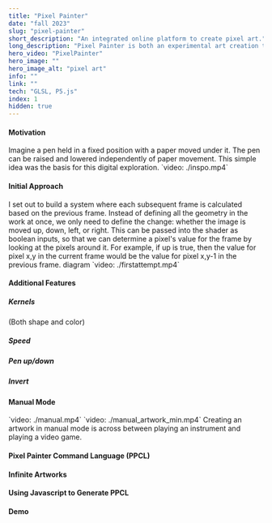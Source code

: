 ```yaml
---
title: "Pixel Painter"
date: "fall 2023"
slug: "pixel-painter"
short_description: "An integrated online platform to create pixel art."
long_description: "Pixel Painter is both an experimental art creation tool and a series of animated pixel artworks. A kernel fixed at the center of the screen paints on a blank canvas while the canvas moves beneath it. This platform leverages a GLSL shader, so that each frame is defined in terms of the previous frame and a series of boolean inputs."
hero_video: "PixelPainter"
hero_image: ""
hero_image_alt: "pixel art"
info: ""
link: ""
tech: "GLSL, P5.js"
index: 1
hidden: true
---
```


#### Motivation
<FlexContainer>
    <ThirdWidth>
       Imagine a pen held in a fixed position with a paper moved under it. The pen can be raised and lowered independently of paper movement. This simple idea was the basis for this digital exploration.
    </ThirdWidth>
    <ThirdWidth>
        `video: ./inspo.mp4`
    </ThirdWidth>
</FlexContainer>

#### Initial Approach
<FlexContainer>
    <ThirdWidth>
        I set out to build a system where each subsequent frame is calculated based on the previous frame. Instead of
        defining all the geometry in the work at once, we only need to define the change: whether the image is moved up,
        down, left, or right. This can be passed into the shader as boolean inputs, so that we can determine a pixel's
        value for the frame by looking at the pixels around it. For example, if up is true, then the value for pixel x,y
        in the current frame would be the value for pixel x,y-1 in the previous frame.
    </ThirdWidth>
    <ThirdWidth>
        diagram
    </ThirdWidth>
</FlexContainer>
<FlexContainer>
    <ThirdWidth>
        `video: ./firstattempt.mp4`
    </ThirdWidth>
</FlexContainer>

#### Additional Features
##### Kernels
(Both shape and color)
##### Speed

##### Pen up/down

##### Invert


#### Manual Mode
<FlexContainer>
    <CustomWidth width={"20%"}>
        `video: ./manual.mp4`
    </CustomWidth>
    <ThirdWidth>
        `video: ./manual_artwork_min.mp4`
    </ThirdWidth>
</FlexContainer>
<FlexContainer>
    <ThirdWidth>
        Creating an artwork in manual mode is across between playing an instrument and playing a video game.
    </ThirdWidth>
</FlexContainer>

#### Pixel Painter Command Language (PPCL)

#### Infinite Artworks

#### Using Javascript to Generate PPCL

#### Demo